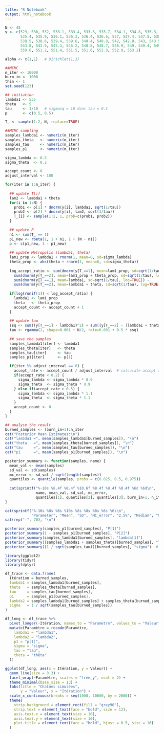 ---
title: "R Notebook"
output: html_notebook
---

```{r}
N <- 48
y <- c(529, 530, 532, 533.1, 533.4, 533.6, 533.7, 534.1, 534.8, 535.3, 
       535.4, 535.9, 536.1, 536.3, 536.4, 536.6, 537, 537.4, 537.5, 538.3, 
       538.5, 538.6, 539.4, 539.6, 540.4, 540.8, 542, 542.8, 543, 543.5, 
       543.8, 543.9, 545.3, 546.2, 548.8, 548.7, 548.9, 549, 549.4, 549.9, 
       550.6, 551.2, 551.4, 551.5, 551.6, 552.8, 552.9, 553.2)

alpha <- c(1,1)   # Dirichlet(1,1)

##MCMC 
n_iter <- 10000    
burn_in <- 1000    
thin <- 1          
set.seed(123)      

## initiation
lambda1 <- 535
theta   <- 5
tau     <- 1/10   # sigmasq = 10 donc tau = 0.1
p       <- c(0.5, 0.5)

T_ <- sample(1:2, N, replace=TRUE)  

##MCMC sampling
samples_lambda1 <- numeric(n_iter)
samples_theta   <- numeric(n_iter)
samples_tau     <- numeric(n_iter)
samples_p1      <- numeric(n_iter)


```

```{r}
sigma_lambda <- 0.5
sigma_theta  <- 0.2

accept_count <- 0
adjust_interval <- 100 

for(iter in 1:n_iter) {
  
  ## update T[i]
  lam2 <- lambda1 + theta
  for(i in 1:N) {
    prob1 <- p[1] * dnorm(y[i], lambda1, sqrt(1/tau))
    prob2 <- p[2] * dnorm(y[i], lam2, sqrt(1/tau))
    T_[i] <- sample(1:2, 1, prob=c(prob1, prob2))
  }
  
  ## update P
  n1 <- sum(T_ == 1)
  p1_new <- rbeta(1, 1 + n1, 1 + (N - n1))
  p <- c(p1_new, 1 - p1_new)
  
  ## update Metropolis (lambda1, theta)
  lam1_prop <- lambda1 + rnorm(1, mean=0, sd=sigma_lambda)
  theta_prop <- abs(theta + rnorm(1, mean=0, sd=sigma_theta))
  
  log_accept_ratio <- sum(dnorm(y[T_==1], mean=lam1_prop, sd=sqrt(1/tau), log=TRUE)) +
    sum(dnorm(y[T_==2], mean=lam1_prop + theta_prop, sd=sqrt(1/tau), log=TRUE)) -
    sum(dnorm(y[T_==1], mean=lambda1, sd=sqrt(1/tau), log=TRUE)) -
    sum(dnorm(y[T_==2], mean=lambda1 + theta, sd=sqrt(1/tau), log=TRUE))
  
  if(log(runif(1)) < log_accept_ratio) {
    lambda1 <- lam1_prop
    theta   <- theta_prop
    accept_count <- accept_count + 1
  }
  
  ## update tau
  ssq <- sum((y[T_==1] - lambda1)^2) + sum((y[T_==2] - (lambda1 + theta))^2)
  tau <- rgamma(1, shape=0.001 + N/2, rate=0.001 + 0.5 * ssq)
  
  ## save the samples
  samples_lambda1[iter] <- lambda1
  samples_theta[iter]   <- theta
  samples_tau[iter]     <- tau
  samples_p1[iter]      <- p[1]

  if(iter %% adjust_interval == 0) {
    accept_rate <- accept_count / adjust_interval  # calculate accept rate
    if(accept_rate < 0.2) {
      sigma_lambda <- sigma_lambda * 0.9  
      sigma_theta  <- sigma_theta * 0.9
    } else if(accept_rate > 0.5) {
      sigma_lambda <- sigma_lambda * 1.1  
      sigma_theta  <- sigma_theta * 1.1
    }
    accept_count <- 0  
  }
}

## analyse the result
burned_samples <- (burn_in+1):n_iter
cat("Posterior Mean Estimates:\n")
cat("lambda1 =", mean(samples_lambda1[burned_samples]), "\n")
cat("theta   =", mean(samples_theta[burned_samples]), "\n")
cat("tau     =", mean(samples_tau[burned_samples]), "\n")
cat("p1      =", mean(samples_p1[burned_samples]), "\n")
```

```{r}

posterior_summary <- function(samples, name) {
  mean_val <- mean(samples)
  sd_val <- sd(samples)
  mc_error <- sd_val / sqrt(length(samples))  
  quantiles <- quantile(samples, probs = c(0.025, 0.5, 0.975))
  
  cat(sprintf("%-10s %8.4f %8.4f %10.6f %8.4f %8.4f %8.4f %6d %6d\n", 
              name, mean_val, sd_val, mc_error, 
              quantiles[1], quantiles[2], quantiles[3], burn_in+1, n_iter))
}

cat(sprintf("%-10s %8s %8s %10s %8s %8s %8s %6s %6s\n",
            "Parameter", "Mean", "SD", "MC_error", "2.5%", "Median", "97.5%", "Start", "Sample"))
cat(rep("-", 70), "\n")

posterior_summary(samples_p1[burned_samples], "P[1]")
posterior_summary(1 - samples_p1[burned_samples], "P[2]")
posterior_summary(samples_lambda1[burned_samples], "lambda[1]")
posterior_summary((samples_lambda1 + samples_theta)[burned_samples], "lambda[2]")
posterior_summary((1 / sqrt(samples_tau))[burned_samples], "sigma")  # sigma = 1/sqrt(tau)
```

```{r}
library(ggplot2)
library(tidyr)
library(dplyr)

df_trace <- data.frame(
  Itération = burned_samples,
  lambda1 = samples_lambda1[burned_samples],
  theta   = samples_theta[burned_samples],
  tau     = samples_tau[burned_samples],
  p1      = samples_p1[burned_samples],
  lambda2 = samples_lambda1[burned_samples] + samples_theta[burned_samples],
  sigma   = 1 / sqrt(samples_tau[burned_samples])
)

df_long <- df_trace %>%
  pivot_longer(-Itération, names_to = "Paramètre", values_to = "Valeur") %>%
  mutate(Paramètre = recode(Paramètre,
    lambda1 = "lambda1",
    lambda2 = "lambda2",
    p1 = "p[1]",
    sigma = "sigma",
    tau = "tau",
    theta = "thêta"
  ))

ggplot(df_long, aes(x = Itération, y = Valeur)) +
  geom_line(size = 0.3) +
  facet_wrap(~Paramètre, scales = "free_y", ncol = 2) +
  theme_minimal(base_size = 13) +
  labs(title = "Chaînes simulées",
       y = "Valeur", x = "Itération") +
  scale_x_continuous(breaks = seq(1000, 10000, by = 2000)) +
  theme(
    strip.background = element_rect(fill = "grey90"),
    strip.text = element_text(face = "bold", size = 12),
    axis.text.x = element_text(size = 10),
    axis.text.y = element_text(size = 10),
    plot.title = element_text(face = "bold", hjust = 0.5, size = 16)
  )
```
